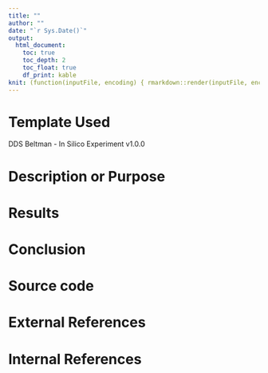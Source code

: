```yaml
---
title: ""
author: ""
date: "`r Sys.Date()`"
output:   
  html_document:
    toc: true
    toc_depth: 2
    toc_float: true
    df_print: kable
knit: (function(inputFile, encoding) { rmarkdown::render(inputFile, encoding = encoding, output_file = stringr::str_replace(inputFile, ".Rmd",paste0("_", stringr::str_remove_all(Sys.Date(),"-"),'.html'))) })
---
```


# Template Used

DDS Beltman - In Silico Experiment v1.0.0

# Description or Purpose

# Results

# Conclusion

# Source code

# External References

# Internal References
